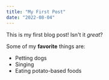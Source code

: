 ```yaml
---
title: "My First Post"
date: "2022-08-04"
---
```


This is my first blog post! Isn't it *great*?

Some of my **favorite** things are:

* Petting dogs
* Singing
* Eating potato-based foods